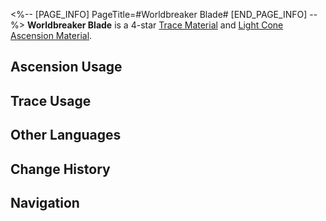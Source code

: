 <%-- [PAGE_INFO]
PageTitle=#Worldbreaker Blade#
[END_PAGE_INFO] --%>
{{Item Infobox
|id          = 110113
|image       = Item Worldbreaker Blade.png{{subst:void|<!--$UPLOAD:<<SpriteOutput/ItemFigures/110113.png>-<Item Worldbreaker Blade.png>-<Item Icons>>-->}}
|type        = Trace Material
|type2       = Light Cone Ascension Material
|invCategory = Upgrade Materials
|rarity      = 4
|effect      = 
|description = Broken weapon left behind by members of the Antimatter Legion. Used to level up Traces significantly for {{Color|h|Destruction}} characters.
|source1     = [[Calyx (Crimson): Bud of Destruction (Storage Zone)]]
|source2     = [[Omni-Synthesizer]] &mdash; Material Synthesis
|source3     = [[Omni-Synthesizer]] &mdash; Material Exchange
}}
{{Description|This weapon represents its owner's rank and accomplishments in the name of Destruction.<br />The owner of this weapon makes their appearance at the end of a war to fan the embers to consume the world. Regardless of the glories of the past or the blessing of its deities, this planet is destined to return to the ashes it came from, and to wither away in the depths of the starry sky.<br /><br />''The bearer of this brand is tasked with purifying the world.''}}
'''Worldbreaker Blade''' is a 4-star [[Trace Material]] and [[Light Cone Ascension Material]].

==Ascension Usage==
{{Ascension Usage}}

==Trace Usage==
{{Trace Usage}}

==Other Languages==
{{Other Languages
|en   = Worldbreaker Blade
|zhs  = 净世残刃
|zht  = 淨世殘刃
|ja   = 浄世の刃切
|ko   = 정화의 칼날
|es   = Espada rompemundos
|fr   = Lame briseuse de monde
|ru   = Всеразрушающий клинок
|th   = Worldbreaker Blade
|vi   = Lưỡi Đao Tịnh Thế
|de   = Zerstörerische Klinge
|id   = Worldbreaker Blade
|pt   = Lâmina Destruidora de Mundos
}}

==Change History==
{{Change History|1.0}}

==Navigation==
{{Upgrade Material Navbox}}